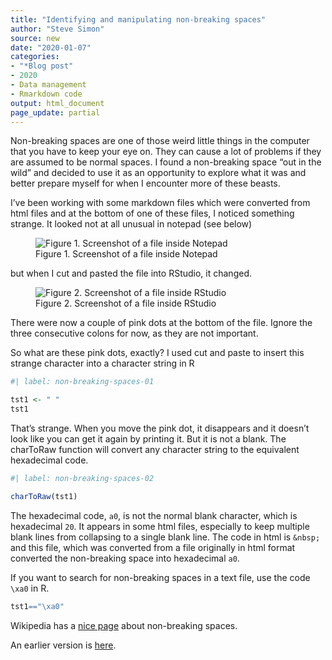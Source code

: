 ```yaml
---
title: "Identifying and manipulating non-breaking spaces"
author: "Steve Simon"
source: new
date: "2020-01-07"
categories:
- "*Blog post"
- 2020
- Data management
- Rmarkdown code
output: html_document
page_update: partial
---
```


Non-breaking spaces are one of those weird little things in the computer that you have to keep your eye on. They can cause a lot of problems if they are assumed to be normal spaces. I found a non-breaking space "out in the wild" and decided to use it as an opportunity to explore what it was and better prepare myself for when I encounter more of these beasts.

<!---More--->

I've been working with some markdown files which were converted from html files and at the bottom of one of these files, I noticed something strange. It looked not at all unusual in notepad (see below)

![Figure 1. Screenshot of a file inside Notepad](http://www.pmean.com/images/20/non-breaking-space01.png)

but when I cut and pasted the file into RStudio, it changed.

![Figure 2. Screenshot of a file inside RStudio](http://www.pmean.com/images/20/non-breaking-space02.png)

There were now a couple of pink dots at the bottom of the file. Ignore the three consecutive colons for now, as they are not important.

So what are these pink dots, exactly? I used cut and paste to insert this strange character into a character string in R

```r
#| label: non-breaking-spaces-01

tst1 <- " "
tst1
```

That's strange. When you move the pink dot, it disappears and it doesn't look like you can get it again by printing it. But it is not a blank. The charToRaw function will convert any character string to the equivalent hexadecimal code.

```r
#| label: non-breaking-spaces-02

charToRaw(tst1)
```

The hexadecimal code, `a0`, is not the normal blank character, which is hexadecimal `20`. It appears in some html files, especially to keep multiple blank lines from collapsing to a single blank line. The code in html is `&nbsp;` and this file, which was converted from a file originally in html format converted the non-breaking space into hexadecimal `a0`.

If you want to search for non-breaking spaces in a text file, use the code `\xa0` in R.

```r
tst1=="\xa0"
```

Wikipedia has a [nice page](https://en.wikipedia.org/wiki/Non-breaking_space) about non-breaking spaces.

An earlier version is [here][sim2].
 
[sim2]: http://new.pmean.com/non-breaking-spaces/
 
